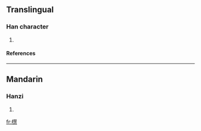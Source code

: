 ==Translingual==
===Han character===
{{Han char|rn=75|rad=木|as=15|sn=19|four=|canj=木手十心 (DQJP)}}
# {{defn|Han|sort=木15}}
====References====
{{Han ref|kx=0560.140|dkj=15807|hdz=21311.140|uh=6AD8|ud=27352}}

----
==Mandarin==
===Hanzi===
{{cmn-hanzi|pin=[[huì]] (hui4)|wg=hui<sup>4</sup>}}
# {{defn|Mandarin}}

[[fr:櫘]]
